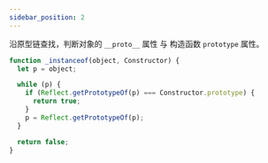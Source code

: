 ```yaml
---
sidebar_position: 2
---
```


沿原型链查找，判断对象的 `__proto__` 属性 与 构造函数 `prototype` 属性。

```javascript title="实现 instanceof 操作符"
function _instanceof(object, Constructor) {
  let p = object;

  while (p) {
    if (Reflect.getPrototypeOf(p) === Constructor.prototype) {
      return true;
    }
    p = Reflect.getPrototypeOf(p);
  }

  return false;
}
```
